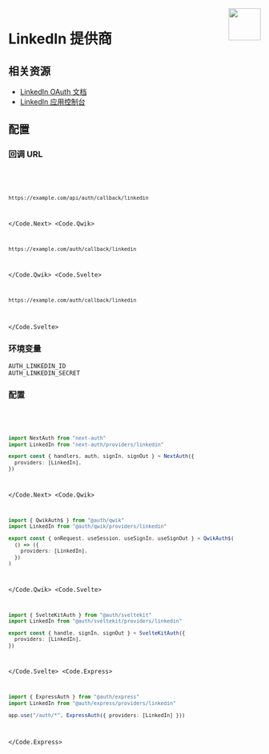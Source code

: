 
<img align="right" src="/img/providers/linkedin.svg" height="64" width="64" />

# LinkedIn 提供商

## 相关资源

- [LinkedIn OAuth 文档](https://docs.microsoft.com/en-us/linkedin/shared/authentication/authorization-code-flow)
- [LinkedIn 应用控制台](https://www.linkedin.com/developers/apps/)

## 配置

### 回调 URL

<Code>
  <Code.Next>

```bash
https://example.com/api/auth/callback/linkedin
```

  </Code.Next>
  <Code.Qwik>

```bash
https://example.com/auth/callback/linkedin
```

  </Code.Qwik>
  <Code.Svelte>

```bash
https://example.com/auth/callback/linkedin
```

  </Code.Svelte>
</Code>

### 环境变量

```
AUTH_LINKEDIN_ID
AUTH_LINKEDIN_SECRET
```

### 配置

<Code>
  <Code.Next>

```ts filename="/auth.ts"
import NextAuth from "next-auth"
import LinkedIn from "next-auth/providers/linkedin"

export const { handlers, auth, signIn, signOut } = NextAuth({
  providers: [LinkedIn],
})
```

  </Code.Next>
  <Code.Qwik>
  
```ts filename="/src/routes/plugin@auth.ts"
import { QwikAuth$ } from "@auth/qwik"
import LinkedIn from "@auth/qwik/providers/linkedin"

export const { onRequest, useSession, useSignIn, useSignOut } = QwikAuth$(
  () => ({
    providers: [LinkedIn],
  })
)
```

  </Code.Qwik>
  <Code.Svelte>

```ts filename="/src/auth.ts"
import { SvelteKitAuth } from "@auth/sveltekit"
import LinkedIn from "@auth/sveltekit/providers/linkedin"

export const { handle, signIn, signOut } = SvelteKitAuth({
  providers: [LinkedIn],
})
```

  </Code.Svelte>
  <Code.Express>

```ts filename="/src/app.ts"
import { ExpressAuth } from "@auth/express"
import LinkedIn from "@auth/express/providers/linkedin"

app.use("/auth/*", ExpressAuth({ providers: [LinkedIn] }))
```

  </Code.Express>
</Code>
